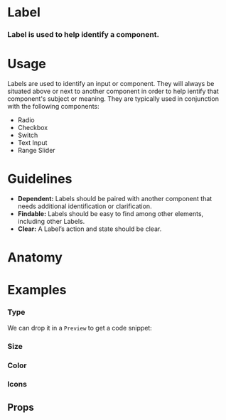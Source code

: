 
<Meta title="Work|Docs/Label" component={Label} />

# Label

### Label is used to help identify a component.



<Preview withToolbar>
  <Story name="Standard">
    <Label text="Label" />
  </Story>
</Preview>

# Usage
Labels are used to identify an input or component. They will always be situated above or next to another component in order to help ientify that component's subject or meaning. They are typically used in conjunction with the following components:

- Radio
- Checkbox
- Switch
- Text Input
- Range Slider

# Guidelines
- **Dependent:**
  Labels should be paired with another component that needs additional identification or clarification.
- **Findable:**
  Labels should be easy to find among other elements, including other Labels.
- **Clear:**
  A Label’s action and state should be clear.



# Anatomy



# Examples

### Type
We can drop it in a `Preview` to get a code snippet:
<Preview>
  <Story name="Type">
    <Grid>
      <Label text="Standard Label" />
      <Label text="Solid Label"  />
      <Label text="Inline Label"  />
      <Label text="Underlined Label" />
    </Grid>
  </Story>
</Preview>

### Size
<Preview>
  <Story name="Size">
    <Grid>
      <Label text="Small Label"  />
      <Label text="Standard Label" />
      <Label text="Large Label" />
    </Grid>
  </Story>
</Preview>

### Color
<Preview>
  <Story name="Color">
    <Grid>
      <Label text="Standard Label" />
      <Label text="Secondary Label" />
      <Label text="Info Label"  />
      <Label text="Success Label" />
      <Label text="Warning Label"  />
      <Label text="Alert Label" />
    </Grid>
  </Story>
</Preview>

### Icons
<Preview>
  <Story name="Icons">
    <Grid>
      <Label text="Profile"  />
      <Label text="Expand" />
      <Label text="Bookmark"  />
      <Label text="Add"  />
      <Label text="Print" />
    </Grid>
  </Story>
</Preview>

## Props
<Props of={Label} />


